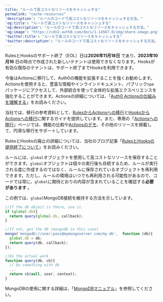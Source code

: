 ---
title: "ルールで高コストなリソースをキャッシュする"
permalink: "cache-resources"
'description': "ルールのコードで高コストなリソースをキャッシュする方法。"
'og:title': "ルールで高コストなリソースをキャッシュする"
'og:description': "ルールのコードで高コストなリソースをキャッシュする方法。"
'og:image': "https://cdn2.auth0.com/docs/1.14567.0/img/share-image.png"
'twitter:title': "ルールで高コストなリソースをキャッシュする"
'twitter:description': "ルールのコードで高コストなリソースをキャッシュする方法。"
---

<Warning>

RulesとHooksのサポート終了（EOL）日は**2026年11月18日** であり、**2023年10月16** 日の時点で作成された新しいテナントは使用できなくなります。Hooksが有効な既存のテナントは、サポート終了までHooksを利用できます。

今後はActionsに移行して、Auth0の機能を拡張することを強くお勧めします。Actionsを使用すると、豊富な情報やインラインドキュメント、パブリック`npm`パッケージにアクセスして、外部統合を使って全体的な拡張エクスペリエンスを強化することができます。Actionsの詳細については、「[Auth0 Actionsの仕組みを理解する](/ja-jp/customize/actions/actions-overview)」をお読みください。

当社では、移行の参考資料として、[RulesからActionsへの移行](/ja-jp/customize/actions/migrate/migrate-from-rules-to-actions)と[HooksからActionsへの移行](/ja-jp/customize/actions/migrate/migrate-from-hooks-to-actions)に関するガイドを提供しています。また、専用の「[Actionsへの移行](https://auth0.com/extensibility/movetoactions)」ページでは、機能の比較や[Actionsのデモ](https://www.youtube.com/watch?v=UesFSY1klrI)、その他のリソースを掲載して、円滑な移行をサポートしています。

RulesとHooksの廃止の詳細については、当社のブログ記事「[RulesとHooksの提供終了について](https://auth0.com/blog/preparing-for-rules-and-hooks-end-of-life/)」をお読みください。

</Warning>

ルールには、`global`オブジェクトを使用して高コストなリソースを保存することができます。`global`オブジェクトは個々の実行後も存続するため、ルールが実行される度に作成するのではなく、ルールに保存されているオブジェクトを再利用できます。ただし、ルールの環境はいつでも再利用される可能性があるので、コードでは常に、`global`に期待どおりの内容が含まれていることを確認する**必要があります** 。

この例では、`global`MongoDB接続を維持する方法を示しています。

```javascript lines
//If the db object is there, use it.
if (global.db){
  return query(global.db, callback);
}

//If not, get the db (mongodb in this case)
mongo('mongodb://user:pass@mymongoserver.com/my-db',  function (db){
  global.db = db;
  return query(db, callback);
});

//Do the actual work
function query(db, cb){
  // Do something with db
  ...
  return cb(null, user, context);
}
```

MongoDBの使用に関する詳細は、「[MongoDBマニュアル](https://docs.mongodb.com/manual/)」を参照してください。